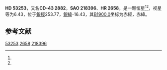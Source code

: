 {{Starbox begin
| name = HD 53253
}}
{{Starbox observe
| epoch = [[J2000.0|J2000.0]]
| constell = {{星座名待查}}<ref name="SIMBAD">{{Cite web|title=HR 2658|url=http://sim-id/|accessdate=2020-10-24|work=sim-id}}{{Dead link}}</ref><ref name="DATA">{{Cite web|title=VizieR|url=http://vizier.u-strasbg.fr/viz-bin/VizieR-5?-out.add=.&-source=5050&-corr=PK=HR&-out.max=9999&HR=2658|accessdate=2020-10-24|work=vizier.u-strasbg.fr|archive-date=2016-03-05|archive-url=https://web.archive.org/web/20160305003146/http://vizier.u-strasbg.fr/viz-bin/VizieR-5?-out.add=.&-source=5050&-corr=PK=HR&-out.max=9999&HR=2658|dead-url=no}}</ref>
| 星官 = 
| ra = {{RA|7|2|15.6}}<ref name="SIMBAD" /><ref name="DATA" />
| dec = {{DEC|-43|24|15}}<ref name="SIMBAD" /><ref name="DATA" />
| appmag_v = 6.43<ref name="SIMBAD" /><ref name="DATA" />
}}
{{Starbox character
| class = A0V<ref name="SIMBAD" /><ref name="DATA" />
| b-v = -0.04<ref name="SIMBAD" /><ref name="DATA" />
| u-b = -0.09<ref name="SIMBAD" /><ref name="DATA" />
| r-i = <ref name="SIMBAD" /><ref name="DATA" />
| variable = 
}}
{{Starbox astrometry
| radial_v = -0.09
| prop_mo_ra = 31
| parallax = 
| p_error = 
}}
{{Starbox catalog
| names =CD-43 2882，[[SAO星表|SAO]] 218396，[[HD星表|HD]] 53253，[[亮星星表|HR]] 2658}}
{{Starbox reference|Simbad=HR+2658}}
{{Starbox end}}

'''HD 53253'''，又名'''CD-43 2882'''，'''SAO 218396'''、'''HR 2658'''，是一颗恒星<ref name="SIMBAD" /><ref name="DATA" />，视星等为6.43，位于[[银道坐标系|銀經]]253.77，[[银道坐标系|銀緯]]-16.43，其[[曆元|B1900.0]]坐标为赤經{{RA|6|59|9.8}}，赤緯{{DEC|-43|-16.43|29}}。

== 参考文献 ==
{{reflist}}

{{star-stub}}

[[Category:HD和HDE天體|53253]]
[[Category:HR天體|2658]]
[[Category:SAO天體|218396]]